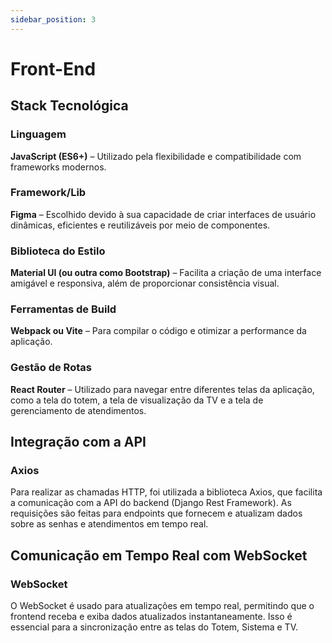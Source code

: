 ```yaml
---
sidebar_position: 3
---
```


# Front-End

## Stack Tecnológica

### Linguagem
**JavaScript (ES6+)** – Utilizado pela flexibilidade e compatibilidade com frameworks modernos.

### Framework/Lib
**Figma** – Escolhido devido à sua capacidade de criar interfaces de usuário dinâmicas, eficientes e reutilizáveis por meio de componentes.

### Biblioteca do Estilo
**Material UI (ou outra como Bootstrap)** – Facilita a criação de uma interface amigável e responsiva, além de proporcionar consistência visual.

### Ferramentas de Build
**Webpack ou Vite** – Para compilar o código e otimizar a performance da aplicação.
 
### Gestão de Rotas
**React Router** – Utilizado para navegar entre diferentes telas da aplicação, como a tela do totem, a tela de visualização da TV e a tela de gerenciamento de atendimentos.


## Integração com a API
 

### Axios
Para realizar as chamadas HTTP, foi utilizada a biblioteca Axios, que facilita a comunicação com a API do backend (Django Rest Framework). As requisições são feitas para endpoints que fornecem e atualizam dados sobre as senhas e atendimentos em tempo real.

## Comunicação em Tempo Real com WebSocket

### WebSocket
O WebSocket é usado para atualizações em tempo real, permitindo que o frontend receba e exiba dados atualizados instantaneamente. Isso é essencial para a sincronização entre as telas do Totem, Sistema e TV. 
